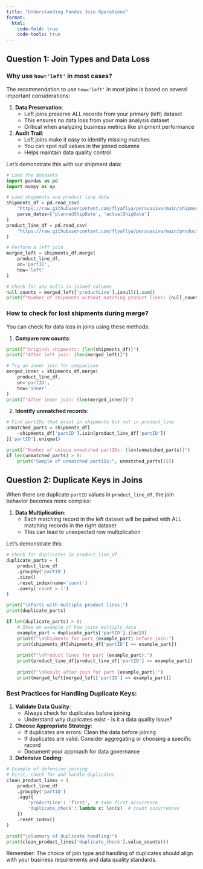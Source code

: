 ```yaml
---
title: "Understanding Pandas Join Operations"
format:
  html:
    code-fold: true
    code-tools: true
---
```


## Question 1: Join Types and Data Loss

### Why use `how='left'` in most cases?

The recommendation to use `how='left'` in most joins is based on several important considerations:

1. **Data Preservation**: 
   - Left joins preserve ALL records from your primary (left) dataset
   - This ensures no data loss from your main analysis dataset
   - Critical when analyzing business metrics like shipment performance

2. **Audit Trail**:
   - Left joins make it easy to identify missing matches
   - You can spot null values in the joined columns
   - Helps maintain data quality control

Let's demonstrate this with our shipment data:

```python
# Load the datasets
import pandas as pd
import numpy as np

# Load shipments and product line data
shipments_df = pd.read_csv(
    "https://raw.githubusercontent.com/flyaflya/persuasive/main/shipments.csv", 
    parse_dates=['plannedShipDate', 'actualShipDate']
)
product_line_df = pd.read_csv(
    "https://raw.githubusercontent.com/flyaflya/persuasive/main/productLine.csv"
)

# Perform a left join
merged_left = shipments_df.merge(
    product_line_df,
    on='partID',
    how='left'
)

# Check for any nulls in joined columns
null_counts = merged_left['productLine'].isnull().sum()
print(f"Number of shipments without matching product lines: {null_counts}")
```

### How to check for lost shipments during merge?

You can check for data loss in joins using these methods:

1. **Compare row counts**:
```python
print(f"Original shipments: {len(shipments_df)}")
print(f"After left join: {len(merged_left)}")

# Try an inner join for comparison
merged_inner = shipments_df.merge(
    product_line_df,
    on='partID',
    how='inner'
)
print(f"After inner join: {len(merged_inner)}")
```

2. **Identify unmatched records**:
```python
# Find partIDs that exist in shipments but not in product_line
unmatched_parts = shipments_df[
    ~shipments_df['partID'].isin(product_line_df['partID'])
]['partID'].unique()

print(f"Number of unique unmatched partIDs: {len(unmatched_parts)}")
if len(unmatched_parts) > 0:
    print("Sample of unmatched partIDs:", unmatched_parts[:5])
```

## Question 2: Duplicate Keys in Joins

When there are duplicate `partID` values in `product_line_df`, the join behavior becomes more complex:

1. **Data Multiplication**: 
   - Each matching record in the left dataset will be paired with ALL matching records in the right dataset
   - This can lead to unexpected row multiplication

Let's demonstrate this:

```python
# Check for duplicates in product_line_df
duplicate_parts = (
    product_line_df
    .groupby('partID')
    .size()
    .reset_index(name='count')
    .query('count > 1')
)

print("\nParts with multiple product lines:")
print(duplicate_parts)

if len(duplicate_parts) > 0:
    # Show an example of how joins multiply data
    example_part = duplicate_parts['partID'].iloc[0]
    print(f"\nShipments for part {example_part} before join:")
    print(shipments_df[shipments_df['partID'] == example_part])
    
    print(f"\nProduct lines for part {example_part}:")
    print(product_line_df[product_line_df['partID'] == example_part])
    
    print(f"\nResult after join for part {example_part}:")
    print(merged_left[merged_left['partID'] == example_part])
```

### Best Practices for Handling Duplicate Keys:

1. **Validate Data Quality**:
   - Always check for duplicates before joining
   - Understand why duplicates exist - is it a data quality issue?

2. **Choose Appropriate Strategy**:
   - If duplicates are errors: Clean the data before joining
   - If duplicates are valid: Consider aggregating or choosing a specific record
   - Document your approach for data governance

3. **Defensive Coding**:
```python
# Example of defensive joining
# First, check for and handle duplicates
clean_product_lines = (
    product_line_df
    .groupby('partID')
    .agg({
        'productLine': 'first',  # take first occurrence
        'duplicate_check': lambda x: len(x)  # count occurrences
    })
    .reset_index()
)

print("\nSummary of duplicate handling:")
print(clean_product_lines['duplicate_check'].value_counts())
```

Remember: The choice of join type and handling of duplicates should align with your business requirements and data quality standards.